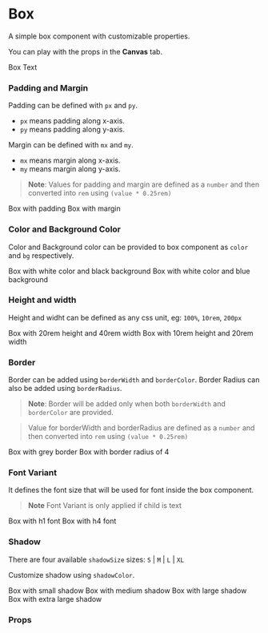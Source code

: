 
<Meta title="Core" component={Box} />

# Box

A simple box component with customizable properties.

You can play with the props in the **Canvas** tab.

<Preview withToolbar>
    <Story name="Box" decorators={[withKnobs]}>
        <Box
            fontVariant={select('Font Variant', fontVariants, 'h2')}
            color={color('Text Color', 'white')}
            bg={color('Background Color', 'black')}
            isLoading={boolean('Is Loading', false)}
            px={number('Padding x-axis', 4)}
            py={number('Padding y-axis', 4)}
            mx={number('Margin x-axis', 2)}
            my={number('Margin y-axis', 2)}
            borderRadius={number('Border radius', 2)}
            borderColor={color('Border color', 'tomato')}
            borderWidth={number('Border width', 1)}
            shadow={select('Shadow', shadows, 'M')}
            shadowColor={color('Shadow Color', 'rgba(0, 0, 0, 0.2)')}
        >
            Box Text
        </Box>
    </Story>
</Preview>

### Padding and Margin

Padding can be defined with `px` and `py`.

-   `px` means padding along x-axis.
-   `py` means padding along y-axis.

Margin can be defined with `mx` and `my`.

-   `mx` means margin along x-axis.
-   `my` means margin along y-axis.

> **Note**: Values for padding and margin are defined as a `number` and then converted into `rem` using `(value * 0.25rem)`

<Preview>
    <Box px={4} py={4} mx={0} my={0} borderWidth={1} borderColor="tomato">
        Box with padding
    </Box>
    <Box mx={8} my={4} px={0} py={0} borderWidth={1} borderColor="tomato">
        Box with margin
    </Box>
</Preview>

### Color and Background Color

Color and Background color can be provided to box component as `color` and `bg` respectively.

<Preview>
    <Box color="white" bg="black" mx={2}>
        Box with white color and black background
    </Box>
    <Box color="white" bg={defaultTheme.colors.blue[500]} mx={2}>
        Box with white color and blue background
    </Box>
</Preview>

### Height and width

Height and widht can be defined as any css unit, eg: `100%`, `10rem`, `200px`

<Preview>
    <Box color="white" bg="black" mx={2} height="20rem" width="40rem">
        Box with 20rem height and 40rem width
    </Box>
    <Box color="white" bg="black" mx={2} height="10rem" width="20rem">
        Box with 10rem height and 20rem width
    </Box>
</Preview>

### Border

Border can be added using `borderWidth` and `borderColor`. Border Radius can also be added using `borderRadius`.

> **Note**: Border will be added only when both `borderWidth` and `borderColor` are provided.

> Value for borderWidth and borderRadius are defined as a `number` and then converted into `rem` using `(value * 0.25rem)`

<Preview>
    <Box borderColor={defaultTheme.colors.grey[500]} borderWidth={1} mx={2} borderRadius={0}>
        Box with grey border
    </Box>
    <Box borderColor={defaultTheme.colors.grey[500]} borderWidth={1} mx={2} borderRadius={4}>
        Box with border radius of 4
    </Box>
</Preview>

### Font Variant

It defines the font size that will be used for font inside the box component.

> **Note** Font Variant is only applied if child is text

<Preview>
    <Box mx={2} fontVariant="h1" borderColor={defaultTheme.colors.grey[500]} borderWidth={1}>
        Box with h1 font
    </Box>
    <Box mx={2} fontVariant="h4" borderColor={defaultTheme.colors.grey[500]} borderWidth={1}>
        Box with h4 font
    </Box>
</Preview>

### Shadow

There are four available `shadowSize` sizes: `S` | `M` | `L` | `XL`

Customize shadow using `shadowColor`.

<Preview>
    <Box mx={2} shadowSize="S">
        Box with small shadow
    </Box>
    <Box mx={2} shadowSize="M">
        Box with medium shadow
    </Box>
    <Box mx={2} shadowSize="L">
        Box with large shadow
    </Box>
    <Box mx={2} shadowSize="XL">
        Box with extra large shadow
    </Box>
</Preview>

### Props

<Props of={Box} />
